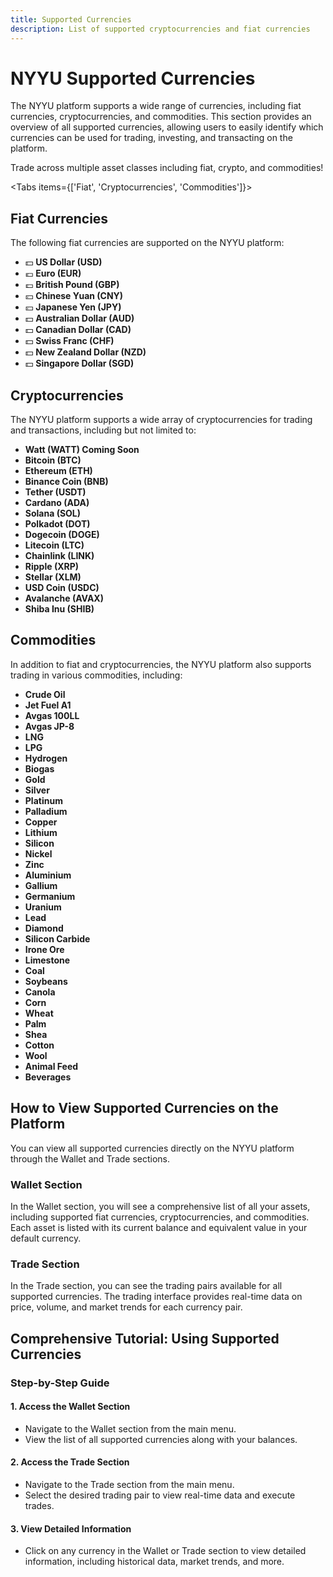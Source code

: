 ```yaml
---
title: Supported Currencies
description: List of supported cryptocurrencies and fiat currencies
---
```



# NYYU Supported Currencies

The NYYU platform supports a wide range of currencies, including fiat currencies, cryptocurrencies, and commodities. This section provides an overview of all supported currencies, allowing users to easily identify which currencies can be used for trading, investing, and transacting on the platform.

<Callout type="info">
Trade across multiple asset classes including fiat, crypto, and commodities!
</Callout>

<Tabs items={['Fiat', 'Cryptocurrencies', 'Commodities']}>
<Tab value="Fiat">

## Fiat Currencies

The following fiat currencies are supported on the NYYU platform:

- 💵 **US Dollar (USD)**
- 💶 **Euro (EUR)**
- 💷 **British Pound (GBP)**
- 💴 **Chinese Yuan (CNY)**
- 💴 **Japanese Yen (JPY)**
- 💵 **Australian Dollar (AUD)**
- 💵 **Canadian Dollar (CAD)**
- 💵 **Swiss Franc (CHF)**
- 💵 **New Zealand Dollar (NZD)**
- 💵 **Singapore Dollar (SGD)**

</Tab>
<Tab value="Cryptocurrencies">

## Cryptocurrencies

The NYYU platform supports a wide array of cryptocurrencies for trading and transactions, including but not limited to:

- **Watt (WATT) Coming Soon**
- **Bitcoin (BTC)**
- **Ethereum (ETH)**
- **Binance Coin (BNB)**
- **Tether (USDT)**
- **Cardano (ADA)**
- **Solana (SOL)**
- **Polkadot (DOT)**
- **Dogecoin (DOGE)**
- **Litecoin (LTC)**
- **Chainlink (LINK)**
- **Ripple (XRP)**
- **Stellar (XLM)**
- **USD Coin (USDC)**
- **Avalanche (AVAX)**
- **Shiba Inu (SHIB)**

</Tab>
<Tab value="Commodities">

## Commodities

In addition to fiat and cryptocurrencies, the NYYU platform also supports trading in various commodities, including:

- **Crude Oil**
- **Jet Fuel A1**
- **Avgas 100LL**
- **Avgas JP-8**
- **LNG**
- **LPG**
- **Hydrogen**
- **Biogas**
- **Gold**
- **Silver**
- **Platinum**
- **Palladium**
- **Copper**
- **Lithium**
- **Silicon**
- **Nickel**
- **Zinc**
- **Aluminium**
- **Gallium**
- **Germanium**
- **Uranium**
- **Lead**
- **Diamond**
- **Silicon Carbide**
- **Irone Ore**
- **Limestone**
- **Coal**
- **Soybeans**
- **Canola**
- **Corn**
- **Wheat**
- **Palm**
- **Shea**
- **Cotton**
- **Wool**
- **Animal Feed**
- **Beverages**

</Tab>
</Tabs>

## How to View Supported Currencies on the Platform

You can view all supported currencies directly on the NYYU platform through the Wallet and Trade sections.

### Wallet Section

In the Wallet section, you will see a comprehensive list of all your assets, including supported fiat currencies, cryptocurrencies, and commodities. Each asset is listed with its current balance and equivalent value in your default currency.

### Trade Section

In the Trade section, you can see the trading pairs available for all supported currencies. The trading interface provides real-time data on price, volume, and market trends for each currency pair.

## Comprehensive Tutorial: Using Supported Currencies

### Step-by-Step Guide

#### 1. Access the Wallet Section

- Navigate to the Wallet section from the main menu.
- View the list of all supported currencies along with your balances.

#### 2. Access the Trade Section

- Navigate to the Trade section from the main menu.
- Select the desired trading pair to view real-time data and execute trades.

#### 3. View Detailed Information

- Click on any currency in the Wallet or Trade section to view detailed information, including historical data, market trends, and more.